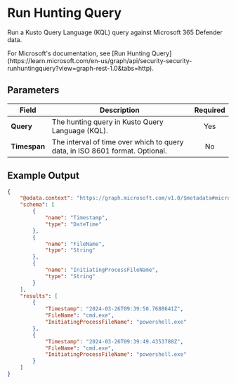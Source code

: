 
# Run Hunting Query

Run a Kusto Query Language (KQL) query against Microsoft 365 Defender data.

<Callout type="info">
	For Microsoft's documentation, see [Run Hunting
	Query](https://learn.microsoft.com/en-us/graph/api/security-security-runhuntingquery?view=graph-rest-1.0&tabs=http).
</Callout>

## Parameters

| Field        | Description                                                                  | Required |
| ------------ | ---------------------------------------------------------------------------- | :------: |
| **Query**    | The hunting query in Kusto Query Language (KQL).                             |   Yes    |
| **Timespan** | The interval of time over which to query data, in ISO 8601 format. Optional. |    No    |

## Example Output

```json
{
	"@odata.context": "https://graph.microsoft.com/v1.0/$metadata#microsoft.graph.security.huntingQueryResults",
	"schema": [
		{
			"name": "Timestamp",
			"type": "DateTime"
		},
		{
			"name": "FileName",
			"type": "String"
		},
		{
			"name": "InitiatingProcessFileName",
			"type": "String"
		}
	],
	"results": [
		{
			"Timestamp": "2024-03-26T09:39:50.7688641Z",
			"FileName": "cmd.exe",
			"InitiatingProcessFileName": "powershell.exe"
		},
		{
			"Timestamp": "2024-03-26T09:39:49.4353788Z",
			"FileName": "cmd.exe",
			"InitiatingProcessFileName": "powershell.exe"
		}
	]
}
```
